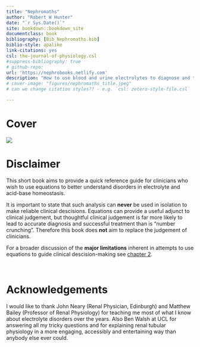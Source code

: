 ```yaml
--- 
title: "Nephromaths"
author: "Robert W Hunter"
date: "`r Sys.Date()`"
site: bookdown::bookdown_site
documentclass: book
bibliography: [Bib_Nephromaths.bib]
biblio-style: apalike
link-citations: yes
csl: the-journal-of-physiology.csl
#suppress-bibliography: true
# github-repo: 
url: 'https://nephrobooks.netlify.com'
description: "How to use blood and urine electrolytes to diagnose and treat electrolyte and acid-base disorders."
# cover-image: "figures/nephromaths_title.jpeg"
# can we change citation styles?? - e.g. `csl: zotero-style-file.csl` 

---
```


# Cover {-}

![](figures/nephromaths_title.jpeg)

# Disclaimer {- #disc}

This short book aims to provide a quick reference guide for clinicians who wish to use equations to better understand disorders in electrolyte and acid-base homeostasis.  

It is important to state that such analysis can **never** be used in isolation to make reliable clinical descisions.  Equations can provide a useful adjunct to clinical judgement, but thoughtful clinical judgement is far more likely to lead to accurate diagnosis and successful treatment than is "number crunching". Therefore this book does **not** aim to replace the judgement of clinicians. 

For a broader discussion of the **major limitations** inherent in attempts to use equations to guide clinical descision-making see [chapter 2](#validity).  

<br>

# Acknowledgements {-}
I would like to thank John Neary (Renal Physician, Edinburgh) and Matthew Bailey (Professor of Renal Physiology) for teaching me most of what I know about electrolyte disorders over the years.  Also Ben Walsh at UCL for answering all my tricky questions and for explaining renal tubular physiology in a more engaging, accessibly and entertaining way than anybody else ever could.  
